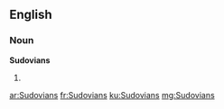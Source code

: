 ==English==

===Noun===
'''Sudovians'''

# {{plural of|[[Sudovian]]}}

[[ar:Sudovians]]
[[fr:Sudovians]]
[[ku:Sudovians]]
[[mg:Sudovians]]